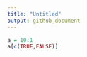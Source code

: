 ```yaml
---
title: "Untitled"
output: github_document
---
```


```r
a = 10:1
a[c(TRUE,FALSE)]

```

